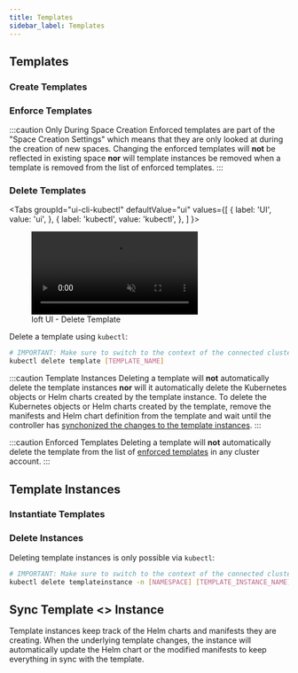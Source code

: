 ```yaml
---
title: Templates
sidebar_label: Templates
---
```




<WhatAreTemplatesFragment/>


## Templates

### Create Templates

<CreateTemplatesFragment/>


### Enforce Templates

<EnforceTemplatesFragment/>

:::caution Only During Space Creation
Enforced templates are part of the "Space Creation Settings" which means that they are only looked at during the creation of new spaces. Changing the enforced templates will **not** be reflected in existing space **nor** will template instances be removed when a template is removed from the list of enforced templates.
:::


### Delete Templates

<Tabs
  groupId="ui-cli-kubectl"
  defaultValue="ui"
  values={[
    { label: 'UI', value: 'ui', },
    { label: 'kubectl', value: 'kubectl', },
  ]
}>
<TabItem value="ui">

<figure class="frame">
  <video controls loop autoplay="true" muted>
    <source src="/docs/media/ui/clusters/delete-template.mp4" type="video/mp4" />
  </video>
  <figcaption>loft UI - Delete Template</figcaption>
</figure>

</TabItem>
<TabItem value="kubectl">

Delete a template using `kubectl`:
```bash
# IMPORTANT: Make sure to switch to the context of the connected cluster!
kubectl delete template [TEMPLATE_NAME]
```

</TabItem>
</Tabs>

:::caution Template Instances
Deleting a template will **not** automatically delete the template instances **nor** will it automatically delete the Kubernetes objects or Helm charts created by the template instance. To delete the Kubernetes objects or Helm charts created by the template, remove the manifests and Helm chart definition from the template and wait until the controller has [synchonized the changes to the template instances](#sync-template--instance).
:::

:::caution Enforced Templates
Deleting a template will **not** automatically delete the template from the list of [enforced templates](#enforce-templates) in any cluster account.
:::


## Template Instances

<TemplateInstancesFragment/>


### Instantiate Templates

<InstantiateTemplatesFragment/>


### Delete Instances
Deleting template instances is only possible via `kubectl`:
```bash
# IMPORTANT: Make sure to switch to the context of the connected cluster!
kubectl delete templateinstance -n [NAMESPACE] [TEMPLATE_INSTANCE_NAME]
```


## Sync Template &lt;&gt; Instance
Template instances keep track of the Helm charts and manifests they are creating. When the underlying template changes, the instance will automatically update the Helm chart or the modified manifests to keep everything in sync with the template.

